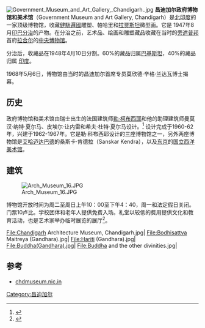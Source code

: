 {{Infobox museum
|name = 政府博物馆和美术馆
|image = Arch Museum 46.JPG
|map_type = India
|coordinates ={{Coord|30|44|56|N|76|47|15|E|display=inline,title}}
|established = 1968年5月6日
|location = [[印度|印度]][[昌迪加尔|昌迪加尔]] 
|type = 艺术博物馆、建筑博物馆、自然历史博物馆
|collection = 大约 10，000 件文物<ref>{{cite web|url=http://203.100.69.89:81/chdmuseum/home/govtmuseum|title=About Government Museum and Arts Gallery, Chandigarh|publisher=Chandigarh Tourism|accessdate=12 April 2018|archive-date=2018-04-12|archive-url=https://web.archive.org/web/20180412211832/http://203.100.69.89:81/chdmuseum/home/govtmuseum|dead-url=no}}</ref>
|architect = [[勒·柯布西耶|勒·柯布西耶]]
|website ={{URL|http://203.100.69.89:81/chdmuseum/home/govtmuseum|chdmuseum.nic.in
}}
}}
[[File:Government_Museum_and_Art_Gallery,_Chandigarh..jpg|thumb]]
'''昌迪加尔政府博物馆和美术馆'''（Government Museum and Art Gallery, Chandigarh）是[[北印度|北印度]]的一家顶级博物馆，收藏[[健馱邏國|健馱邏國]]雕塑、帕哈里和[[拉贾斯坦|拉贾斯坦]]微型画。它是 1947年8月[[印巴分治|印巴分治]]的产物。在分治之前，艺术品、绘画和雕塑藏品收藏在当时的[[旁遮普邦|旁遮普邦]]首府[[拉合尔|拉合尔]]的[[拉合尔博物馆|中央博物馆]]。

分治后，收藏品在1948年4月10日分割。60%的藏品归属[[巴基斯坦|巴基斯坦]]，40%的藏品归属 [[印度|印度]]。

1968年5月6日，博物馆由当时的昌迪加尔首席专员莫欣德·辛格·兰达瓦博士揭幕。

==历史==
政府博物馆和美术馆由瑞士出生的法国建筑师[[勒·柯布西耶|勒·柯布西耶]]和他的助理建筑师曼莫汉·纳特·夏尔马、皮埃尔·让内雷和希夫·杜特·夏尔马设计。<ref>{{Cite web |url=http://chdmuseum.nic.in/architecture.html |title=存档副本 |access-date=2020-11-16 |archive-date=2006-05-03 |archive-url=https://web.archive.org/web/20060503154641/http://chdmuseum.nic.in/architecture.html |dead-url=yes }}</ref> 设计完成于1960-62年，兴建于1962-1967年。它是勒·科布西耶设计的三座博物馆之一，另外两座博物馆是[[艾哈迈达巴德|艾哈迈达巴德]]的桑斯卡·肯德拉（Sanskar Kendra），以及[[东京|东京]]的[[国立西洋美术馆|国立西洋美术馆]]。

== 建筑 ==
[[File:Arch_Museum_16.JPG|thumb]]

博物馆开放时间为周二至周日上午10：00至下午4：40，周一和法定假日关闭。门票10卢比。学校团体和老年人提供免费入场。礼堂以较低的费用提供文化和教育活动，也是艺术家举办临时展览的展厅<ref>{{Cite web|url=http://www.chdmuseum.nic.in|title=Official Museum Website|access-date=1 January 2020|archive-url=https://web.archive.org/web/20170523013636/http://www.chdmuseum.nic.in/|archive-date=23 May 2017}}</ref>。

<gallery>
File:Chandigarh Architecture Museum, Chandigarh.jpg|
File:Bodhisattva Maitreya (Gandhara).jpg|
File:Hariti (Gandhara).jpg|
File:Buddha(Gandhara).jpg|
File:Buddha and the other divinities.jpg|
</gallery>

==参考==
{{reflist}}
*[https://web.archive.org/web/20080208184211/http://chdmuseum.nic.in/about_museum.html chdmuseum.nic.in]
[[Category:昌迪加尔|Category:昌迪加尔]]